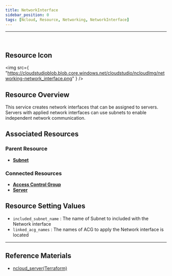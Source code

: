 ```yaml
---
title: NetworkInterface
sidebar_position: 0
tags: [Ncloud, Resource, Networking, NetworkInterface]
---
```


<hr />
<br />

## Resource Icon

<img
    src={
        "https://cloudstudioblob.blob.core.windows.net/cloudstudio/ncloudImg/networking-network_interface.png"
    }
/>

## Resource Overview

This service creates network interfaces that can be assigned to servers. Servers with applied network interfaces can use subnets to enable independent network communication.

## Associated Resources

### Parent Resource

-   [**Subnet**](https://docs.cstudio.app/en/docs/resource/ncloud/Networking/Subnet)

### Connected Resources

-   [**Access Control Group**](https://docs.cstudio.app/en/docs/resource/ncloud/Security/AccessControlGroup)
-   [**Server**](https://docs.cstudio.app/en/docs/resource/ncloud/Compute/Server)

## Resource Setting Values

-   `included_subnet_name` : The name of Subnet to included with the Network interface
-   `linked_acg_names` : The names of ACG to apply the Network interface is located


---

## Reference Materials


-   [ncloud_server(Terraform)](https://registry.terraform.io/providers/NaverCloudPlatform/ncloud/latest/en/docs/resources/network_interface)
